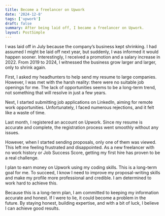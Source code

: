 ```yaml
---
title: Become a freelancer on Upwork
date: '2024-12-8'
tags: ['upwork']
draft: false
summary: After being laid off, I became a freelancer on Upwork.
layout: PostSimple
---
```


I was laid off in July because the company’s business kept shrinking. I had assumed I might be laid off next year, but suddenly, I was informed it would happen sooner. Interestingly, I received a promotion and a salary increase in 2022. From 2019 to 2024, I witnessed the business grow larger and larger, only to shrink again.

First, I asked my headhunters to help send my resume to large companies. However, I was met with the harsh reality: there were no suitable job openings for me. The lack of opportunities seems to be a long-term trend, not something that will resolve in just a few years.

Next, I started submitting job applications on LinkedIn, aiming for remote work opportunities. Unfortunately, I faced numerous rejections, and it felt like a waste of time.

Last month, I registered an account on Upwork. Since my resume is accurate and complete, the registration process went smoothly without any issues.

However, when I started sending proposals, only one of them was viewed. This left me feeling frustrated and disappointed. As a new freelancer with no work history or Job Success Score, getting my first hire has proven to be a real challenge.

I plan to earn money on Upwork using my coding skills. This is a long-term goal for me. To succeed, I know I need to improve my proposal-writing skills and make my profile more professional and credible. I am determined to work hard to achieve this.

Because this is a long-term plan, I am committed to keeping my information accurate and honest. If I were to lie, it could become a problem in the future. By staying honest, building expertise, and with a bit of luck, I believe I can achieve good results.
